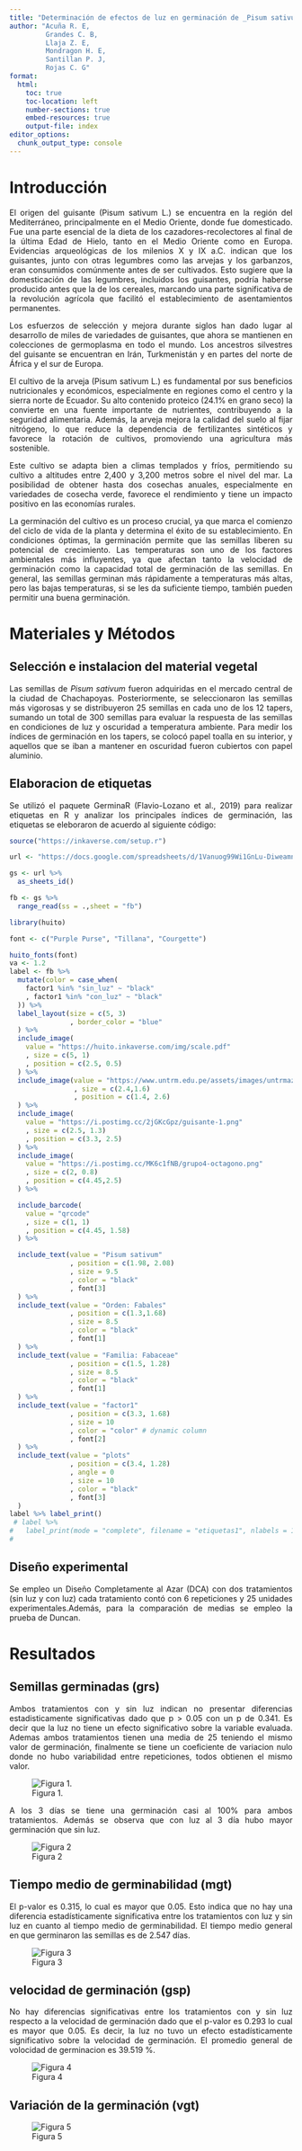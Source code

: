 ```yaml
---
title: "Determinación de efectos de luz en germinación de _Pisum sativum_ L."
author: "Acuña R. E,
         Grandes C. B,
         Llaja Z. E,
         Mondragon H. E,
         Santillan P. J,
         Rojas C. G"
format:
  html:
    toc: true
    toc-location: left
    number-sections: true
    embed-resources: true
    output-file: index
editor_options: 
  chunk_output_type: console
---
```


# Introducción
<div style="text-align: justify;">
El origen del guisante (Pisum sativum L.) se encuentra en la región del Mediterráneo, principalmente en el Medio Oriente, donde fue domesticado. Fue una parte esencial de la dieta de los cazadores-recolectores al final de la última Edad de Hielo, tanto en el Medio Oriente como en Europa. Evidencias arqueológicas de los milenios X y IX a.C. indican que los guisantes, junto con otras legumbres como las arvejas y los garbanzos, eran consumidos comúnmente antes de ser cultivados. Esto sugiere que la domesticación de las legumbres, incluidos los guisantes, podría haberse producido antes que la de los cereales, marcando una parte significativa de la revolución agrícola que facilitó el establecimiento de asentamientos permanentes.

Los esfuerzos de selección y mejora durante siglos han dado lugar al desarrollo de miles de variedades de guisantes, que ahora se mantienen en colecciones de germoplasma en todo el mundo. Los ancestros silvestres del guisante se encuentran en Irán, Turkmenistán y en partes del norte de África y el sur de Europa.

El cultivo de la arveja (Pisum sativum L.) es fundamental por sus beneficios nutricionales y económicos, especialmente en regiones como el centro y la sierra norte de Ecuador. Su alto contenido proteico (24.1% en grano seco) la convierte en una fuente importante de nutrientes, contribuyendo a la seguridad alimentaria. Además, la arveja mejora la calidad del suelo al fijar nitrógeno, lo que reduce la dependencia de fertilizantes sintéticos y favorece la rotación de cultivos, promoviendo una agricultura más sostenible.

Este cultivo se adapta bien a climas templados y fríos, permitiendo su cultivo a altitudes entre 2,400 y 3,200 metros sobre el nivel del mar. La posibilidad de obtener hasta dos cosechas anuales, especialmente en variedades de cosecha verde, favorece el rendimiento y tiene un impacto positivo en las economías rurales.

La germinación del cultivo es un proceso crucial, ya que marca el comienzo del ciclo de vida de la planta y determina el éxito de su establecimiento. En condiciones óptimas, la germinación permite que las semillas liberen su potencial de crecimiento. Las temperaturas son uno de los factores ambientales más influyentes, ya que afectan tanto la velocidad de germinación como la capacidad total de germinación de las semillas. En general, las semillas germinan más rápidamente a temperaturas más altas, pero las bajas temperaturas, si se les da suficiente tiempo, también pueden permitir una buena germinación.
</div>

# Materiales y Métodos

## Selección e instalacion del material vegetal
<div style="text-align: justify;">
Las semillas de _Pisum sativum_ fueron adquiridas en el mercado central de la ciudad de Chachapoyas. Posteriormente, se seleccionaron las semillas más vigorosas y se distribuyeron 25 semillas en cada uno de los 12 tapers, sumando un total de 300 semillas para evaluar la respuesta de las semillas en condiciones de luz y oscuridad a temperatura ambiente. Para medir los índices de germinación en los tapers, se colocó papel toalla en su interior, y aquellos que se iban a mantener en oscuridad fueron cubiertos con papel aluminio. 
</div>
## Elaboracion de etiquetas
<div style="text-align: justify;">
Se utilizó el paquete GerminaR (Flavio-Lozano et al., 2019) para realizar etiquetas en R y analizar los principales índices de germinación, las etiquetas se eleboraron de acuerdo al siguiente código:
</div>

```r
source("https://inkaverse.com/setup.r")

url <- "https://docs.google.com/spreadsheets/d/1Vanuog99Wi1GnLu-DiweamnZG4APoaVjLrcXqSb049g/edit?gid=1547504271#gid=1547504271"

gs <- url %>% 
  as_sheets_id()

fb <- gs %>% 
  range_read(ss = .,sheet = "fb")

library(huito)

font <- c("Purple Purse", "Tillana", "Courgette")

huito_fonts(font)
va <- 1.2
label <- fb %>% 
  mutate(color = case_when(
    factor1 %in% "sin_luz" ~ "black"
    , factor1 %in% "con_luz" ~ "black"
  )) %>% 
  label_layout(size = c(5, 3)
               , border_color = "blue"
  ) %>%
  include_image(
    value = "https://huito.inkaverse.com/img/scale.pdf"
    , size = c(5, 1)
    , position = c(2.5, 0.5)
  ) %>%
  include_image(value = "https://www.untrm.edu.pe/assets/images/untrmazul.png"
                , size = c(2.4,1.6)
                , position = c(1.4, 2.6)
  ) %>% 
  include_image(
    value = "https://i.postimg.cc/2jGKcGpz/guisante-1.png"
    , size = c(2.5, 1.3)
    , position = c(3.3, 2.5)
  ) %>%
  include_image(
    value = "https://i.postimg.cc/MK6c1fNB/grupo4-octagono.png"
    , size = c(2, 0.8)
    , position = c(4.45,2.5)
  ) %>%

  include_barcode(
    value = "qrcode"
    , size = c(1, 1)
    , position = c(4.45, 1.58)
  ) %>%

  include_text(value = "Pisum sativum"
               , position = c(1.98, 2.08)
               , size = 9.5
               , color = "black"
               , font[3]
  ) %>%
  include_text(value = "Orden: Fabales"
               , position = c(1.3,1.68)
               , size = 8.5
               , color = "black"
               , font[1]
  ) %>%
  include_text(value = "Familia: Fabaceae"
               , position = c(1.5, 1.28)
               , size = 8.5
               , color = "black"
               , font[1]
  ) %>%
  include_text(value = "factor1"
               , position = c(3.3, 1.68)
               , size = 10
               , color = "color" # dynamic column
               , font[2]
  ) %>% 
  include_text(value = "plots"
               , position = c(3.4, 1.28)
               , angle = 0
               , size = 10
               , color = "black"
               , font[3]
  ) 
label %>% label_print()
 # label %>%
#   label_print(mode = "complete", filename = "etiquetas1", nlabels = 12)
# 
```
## Diseño experimental
<div style="text-align: justify;">
Se empleo un Diseño Completamente al Azar (DCA) con dos tratamientos (sin luz y con luz) cada tratamiento contó con 6 repeticiones y 25 unidades experimentales.Además, para la comparación de medias se empleo la prueba de Duncan.
</div>

# Resultados

## Semillas germinadas (grs)

<div style="text-align: justify;">
Ambos tratamientos con y sin luz indican no presentar diferencias estadisticamente significativas dado que p > 0.05 con un p de 0.341. Es decir que la luz no tiene un efecto significativo sobre la variable evaluada. Ademas ambos tratamientos tienen una media de 25 teniendo el mismo valor de germinación, finalmente se tiene un coeficiente de variacion nulo donde no hubo variabilidad entre repeticiones, todos obtienen el mismo valor.
</div>

![Figura 1.](grs.png)

<div style="text-align: justify;">
A los 3 días se tiene una germinación casi al 100% para ambos tratamientos. Además se observa que con luz al 3 día hubo mayor germinación que sin luz.
</div>

![Figura 2](ger.png)

## Tiempo medio de germinabilidad (mgt)

<div style="text-align: justify;">
El p-valor es 0.315, lo cual es mayor que 0.05. Esto indica que no hay una diferencia estadísticamente significativa entre los tratamientos con luz y sin luz en cuanto al tiempo medio de germinabilidad. El tiempo medio general en que germinaron las semillas es de 2.547 días.
</div>


![Figura 3](mgt.png)


## velocidad de germinación (gsp)

<div style="text-align: justify;">
No hay diferencias significativas entre los tratamientos con y sin luz respecto a la velocidad de germinación dado que el p-valor es 0.293 lo cual es mayor que 0.05. Es decir, la luz no tuvo un efecto estadísticamente significativo sobre la velocidad de germinación. El promedio general de volocidad de germinacion es 39.519 %.
</div>

![Figura 4](gsp.png)

## Variación de la germinación (vgt)

<div style="text-align: justify;">

</div>

![Figura 5](vgt.png)